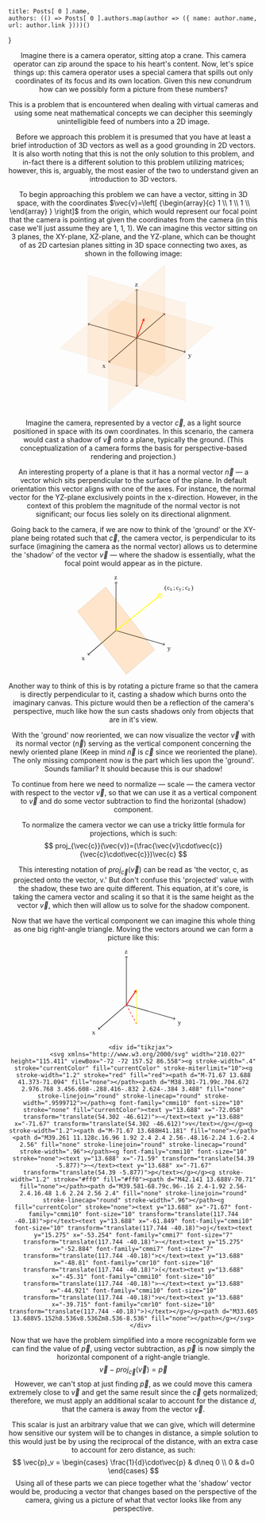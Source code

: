 


    title: Posts[ 0 ].name,
    authors: (() => Posts[ 0 ].authors.map(author => ({ name: author.name, url: author.link })))()

}

<Header title={ Posts[ 0 ].name } authors={ Posts[ 0 ].authors } id={Posts[ 0 ].id} />

Imagine there is a camera operator, sitting atop a crane. This camera operator can zip around the space to his heart's content. Now, let's spice things up: this camera operator uses a special camera that spills out only coordinates of its focus and its own location. Given this new conundrum how can we possibly form a picture from these numbers?

This is a problem that is encountered when dealing with virtual cameras and using some neat mathematical concepts we can decipher this seemingly unintelligible feed of numbers into a 2D image.


Before we approach this problem it is presumed that you have at least a brief introduction of 3D vectors as well as a good grounding in 2D vectors. It is also worth noting that this is not the only solution to this problem, and in-fact there is a different solution to this problem utilizing matrices; however, this is, arguably, the most easier of the two to understand given an introduction to 3D vectors.

To begin approaching this problem we can have a vector, sitting in 3D space, with the coordinates $\vec{v}=\left[ {\begin{array}{c} 1 \\ 1 \\ 1 \\ \end{array} } \right]$ from the origin, which would represent our focal point that the camera is pointing at given the coordinates from the camera (in this case we'll just assume they are 1, 1, 1). We can imagine this vector sitting on 3 planes, the XY-plane, XZ-plane, and the YZ-plane, which can be thought of as 2D cartesian planes sitting in 3D space connecting two axes, as shown in the following image:

<div className="flex flex-col justify-center items-center">
    <div class="tikzjax"><svg xmlns="http://www.w3.org/2000/svg" width="324.805" height="296.224" viewBox="-72 -72 243.603 222.168"><g stroke-width=".4" stroke="currentColor" fill="currentColor" stroke-miterlimit="10"><g stroke-width=".8"><path d="M96.674 2.317 12.39 75.31" fill="none"></path><path d="M94.133 1.766c.61.505 2.456.453 2.836.296-.21.354-.525 2.174-.112 2.849M14.93 75.861c-.609-.504-2.456-.452-2.836-.295.21-.354.525-2.174.113-2.849" fill="none" stroke-linejoin="round" stroke-linecap="round" stroke-width=".6399743999999999"></path><text y="38.814" x="54.532" font-family="cmmi10" font-size="10" transform="translate(-52.127 45)" stroke="none">x</text></g><g stroke-width=".8"><path d="m-18.709 17.671 146.481 42.286" fill="none"></path><path d="M-17.787 20.102c.091-.785-.958-2.306-1.296-2.539.41-.017 2.109-.744 2.45-1.457" fill="none" stroke-linejoin="round" stroke-linecap="round" stroke-width=".639968"></path><path d="M126.85 57.526c-.091.785.958 2.306 1.297 2.539-.41.016-2.11.744-2.45 1.457" fill="none" stroke-linejoin="round" stroke-linecap="round" stroke-width=".6399808"></path><text y="38.814" x="54.532" font-family="cmmi10" font-size="10" transform="translate(77.656 29.378)" stroke="none">y</text></g><g stroke-width=".8"><path d="M54.532 112.027V-34.4" fill="none"></path><path d="M56.612 110.467c-.78.13-1.95 1.56-2.08 1.95-.13-.39-1.3-1.82-2.08-1.95M52.452-32.839c.78-.13 1.95-1.56 2.08-1.95.13.39 1.3 1.82 2.08 1.95" fill="none" stroke-linejoin="round" stroke-linecap="round" stroke-width=".64"></path><text y="38.814" x="54.532" font-family="cmmi10" font-size="10" transform="translate(-2.545 -77.656)" stroke="none">z</text></g><g stroke-width="1.2" stroke="red" fill="red"><path d="M54.532 38.814 64.79 11.908" fill="none"></path><path d="m65.93 8.918-4.216 3.872 3.076-.882 1.708 2.706" stroke="none"></path></g><path d="m-62.07 54.436 85.358-73.923 147.845 42.68-85.358 73.922Z" fill-opacity=".08" stroke-opacity=".08" fill="#ff8000"></path><path d="M-19.39-56.448V91.397l147.844 42.679V-13.769Z" fill-opacity=".08" stroke-opacity=".08" fill="#ff8000"></path><path d="M11.853 149.698 97.21 75.775V-72.07L11.853 1.853Z" fill-opacity=".08" stroke-opacity=".08" fill="#ff8000"></path></g></svg></div>
</div>

Imagine the camera, represented by a vector $\vec{c}$, as a light source positioned in space with its own coordinates. In this scenario, the camera would cast a shadow of $\vec{v}$ onto a plane, typically the ground. (This conceptualization of a camera forms the basis for perspective-based rendering and projection.)

An interesting property of a plane is that it has a normal vector $\vec{n}$ — a vector which sits perpendicular to the surface of the plane. In default orientation this vector aligns with one of the axes. For instance, the normal vector for the YZ-plane exclusively points in the x-direction. However, in the context of this problem the magnitude of the normal vector is not significant; our focus lies solely on its directional alignment.

Going back to the camera, if we are now to think of the 'ground' or the XY-plane being rotated such that $\vec{c}$, the camera vector, is perpendicular to its surface (imagining the camera as the normal vector) allows us to determine the 'shadow' of the vector $\vec{v}$ — where the shadow is essentially, what the focal point would appear as in the picture.

<div className="flex flex-col justify-center items-center">
    <div id="tikzjax">
        <svg xmlns="http://www.w3.org/2000/svg" width="252.138" height="202.141" viewBox="-72 -72 189.104 151.606"><g stroke-width=".4" stroke="currentColor" fill="currentColor" stroke-miterlimit="10"><g stroke-width=".8"><path d="m-3.77 13.024-42.142 36.497" fill="none"></path><path d="M-43.37 50.072c-.61-.505-2.457-.453-2.836-.296.21-.354.524-2.174.112-2.849" fill="none" stroke-linejoin="round" stroke-linecap="round" stroke-width=".6399743999999999"></path><text y="13.024" x="-3.769" font-family="cmmi10" font-size="10" transform="translate(-52.127 45)" stroke="none">x</text></g><g stroke-width=".8"><path d="m-3.77 13.024 73.241 21.143" fill="none"></path><path d="M68.55 31.736c-.092.785.957 2.306 1.296 2.539-.41.017-2.11.744-2.45 1.457" fill="none" stroke-linejoin="round" stroke-linecap="round" stroke-width=".6399808"></path><text y="13.024" x="-3.769" font-family="cmmi10" font-size="10" transform="translate(77.656 29.378)" stroke="none">y</text></g><g stroke-width=".8"><path d="M-3.77 13.024v-73.213" fill="none"></path><path d="M-5.85-58.629c.78-.13 1.95-1.56 2.08-1.95.13.39 1.3 1.82 2.08 1.95" fill="none" stroke-linejoin="round" stroke-linecap="round" stroke-width=".64"></path><text y="13.024" x="-3.769" font-family="cmmi10" font-size="10" transform="translate(-2.545 -77.656)" stroke="none">z</text></g><path d="m-19.391-53.088 73.923 95.262-42.68 36.962-73.922-95.262Z" fill-opacity=".2" stroke-opacity=".2" fill="#ff8000"></path><g stroke-width="1.2" stroke="#ff0" fill="#ff0"><path d="m-3.018 12.426 63.511-50.542" fill="none"></path><path d="M.078 13.234c-.723-.652-2.996-.682-3.472-.509.276-.424.757-2.646.284-3.497" fill="none" stroke-linejoin="round" stroke-linecap="round" stroke-width=".9599327999999999"></path><path d="M65-41.703a2.88 2.88 0 1 0-4.507 3.587A2.88 2.88 0 0 0 65-41.703Zm-2.253 1.793" fill="none" stroke-width="1.199916"></path><g fill="currentColor" stroke="none"><text y="13.024" x="-3.769" font-family="cmr10" font-size="10" transform="translate(73.172 -61.894)">(</text><text y="13.024" x=".12" font-family="cmmi10" font-size="10" transform="translate(73.172 -61.894)">c</text><text y="14.524" x="4.447" font-family="cmmi7" font-size="7" transform="translate(73.172 -61.894)">x</text><text y="13.024" x="9.482" font-family="cmmi10" font-size="10" transform="translate(73.172 -61.894)">;</text><text y="13.024" x="13.926" font-family="cmmi10" font-size="10" transform="translate(73.172 -61.894)">c</text><text y="14.524" x="18.254" font-family="cmmi7" font-size="7" transform="translate(73.172 -61.894)">y</text><text y="13.024" x="23.061" font-family="cmmi10" font-size="10" transform="translate(73.172 -61.894)">;</text><text y="13.024" x="27.505" font-family="cmmi10" font-size="10" transform="translate(73.172 -61.894)">c</text><text y="14.524" x="31.833" font-family="cmmi7" font-size="7" transform="translate(73.172 -61.894)">z</text><text y="13.024" x="36.44" font-family="cmr10" font-size="10" transform="translate(73.172 -61.894)">)</text></g></g></g></svg>
    </div>
</div>

Another way to think of this is by rotating a picture frame so that the camera is directly perpendicular to it, casting a shadow which burns onto the imaginary canvas. This picture would then be a reflection of the camera's perspective, much like how the sun casts shadows only from objects that are in it's view.

With the 'ground' now reoriented, we can now visualize the vector $\vec{v}$ with its normal vector ($\vec{n}$) serving as the vertical component concerning the newly oriented plane (Keep in mind $\vec{n}$ is $\vec{c}$ since we reoriented the plane). The only missing component now is the part which lies upon the 'ground'. Sounds familiar? It should because this is our shadow!

To continue from here we need to normalize — scale — the camera vector with respect to the vector $\vec{v}$, so that we can use it as a vertical component to $\vec{v}$ and do some vector subtraction to find the horizontal (shadow) component.

To normalize the camera vector we can use a tricky little formula for projections, which is such: 
$$
proj_{\vec{c}}(\vec{v})=(\frac{\vec{v}\cdot\vec{c}}{\vec{c}\cdot\vec{c}})\vec{c}
$$

This interesting notation of $proj_{\vec{c}}(\vec{v})$ can be read as 'the vector, c, as projected onto the vector, v.' But don't confuse this 'projected' value with the shadow, these two are quite different. This equation, at it's core, is taking the camera vector and scaling it so that it is the same height as the vector $\vec{v}$, which then will allow us to solve for the shadow component.

Now that we have the vertical component we can imagine this whole thing as one big right-angle triangle. Moving the vectors around we can form a picture like this:

<Split>
        <div id="tikzjax">
            <svg xmlns="http://www.w3.org/2000/svg" width="202.281" height="178.169" viewBox="-72 -72 151.71 133.627"><g stroke-width=".4" stroke="currentColor" fill="currentColor" stroke-miterlimit="10"><g stroke-width=".8"><path d="m-6.81 13.024-42.142 36.497" fill="none"></path><path d="M-46.411 50.072c-.61-.505-2.456-.453-2.836-.296.21-.354.525-2.174.112-2.849" fill="none" stroke-linejoin="round" stroke-linecap="round" stroke-width=".6399743999999999"></path><text y="13.024" x="-6.81" font-family="cmmi10" font-size="10" transform="translate(-52.127 45)" stroke="none">x</text></g><g stroke-width=".8"><path d="m-6.81 13.024 73.24 21.143" fill="none"></path><path d="M65.509 31.736c-.092.785.958 2.306 1.296 2.539-.41.017-2.109.744-2.45 1.457" fill="none" stroke-linejoin="round" stroke-linecap="round" stroke-width=".6399808"></path><text y="13.024" x="-6.81" font-family="cmmi10" font-size="10" transform="translate(77.656 29.378)" stroke="none">y</text></g><g stroke-width=".8"><path d="M-6.81 13.024v-73.213" fill="none"></path><path d="M-8.89-58.629c.78-.13 1.95-1.56 2.08-1.95.13.39 1.3 1.82 2.08 1.95" fill="none" stroke-linejoin="round" stroke-linecap="round" stroke-width=".64"></path><text y="13.024" x="-6.81" font-family="cmmi10" font-size="10" transform="translate(-2.545 -77.656)" stroke="none">z</text></g><g stroke-width="1.2" stroke="red" fill="red"><path d="M-6.81 13.024 7.02-7.445" fill="none"></path><path d="M8.812-10.096 3.824-7.287l3.196-.158L8.067-4.42" stroke="none"></path></g><path d="m-6.81 13.024 15.622 29.15" fill="none" stroke-width=".8" stroke="red" stroke-dasharray="3.0,3.0"></path><g stroke-width=".8" stroke="#ff0" fill="#ff0"><path d="M8.812 42.174v-51.56" fill="none"></path><path d="M6.732-7.826c.78-.13 1.95-1.56 2.08-1.95.13.39 1.3 1.82 2.08 1.95" fill="none" stroke-linejoin="round" stroke-linecap="round" stroke-width=".64"></path></g></g></svg>
        </div>

        <div id="tikzjax">
            <svg xmlns="http://www.w3.org/2000/svg" width="210.027" height="115.411" viewBox="-72 -72 157.52 86.558"><g stroke-width=".4" stroke="currentColor" fill="currentColor" stroke-miterlimit="10"><g stroke-width="1.2" stroke="red" fill="red"><path d="M-71.67 13.688 41.373-71.094" fill="none"></path><path d="M38.301-71.99c.704.672 2.976.768 3.456.608-.288.416-.832 2.624-.384 3.488" fill="none" stroke-linejoin="round" stroke-linecap="round" stroke-width=".9599712"></path><g font-family="cmmi10" font-size="10" stroke="none" fill="currentColor"><text y="13.688" x="-72.058" transform="translate(54.302 -46.612)">~</text><text y="13.688" x="-71.67" transform="translate(54.302 -46.612)">v</text></g></g><g stroke-width="1.2"><path d="M-71.67 13.688H41.181" fill="none"></path><path d="M39.261 11.128c.16.96 1.92 2.4 2.4 2.56-.48.16-2.24 1.6-2.4 2.56" fill="none" stroke-linejoin="round" stroke-linecap="round" stroke-width=".96"></path><g font-family="cmmi10" font-size="10" stroke="none"><text y="13.688" x="-71.59" transform="translate(54.39 -5.877)">~</text><text y="13.688" x="-71.67" transform="translate(54.39 -5.877)">p</text></g></g><g stroke-width="1.2" stroke="#ff0" fill="#ff0"><path d="M42.141 13.688V-70.71" fill="none"></path><path d="M39.581-68.79c.96-.16 2.4-1.92 2.56-2.4.16.48 1.6 2.24 2.56 2.4" fill="none" stroke-linejoin="round" stroke-linecap="round" stroke-width=".96"></path><g fill="currentColor" stroke="none"><text y="13.688" x="-71.67" font-family="cmmi10" font-size="10" transform="translate(117.744 -40.18)">pr</text><text y="13.688" x="-61.849" font-family="cmmi10" font-size="10" transform="translate(117.744 -40.18)">oj</text><text y="15.275" x="-53.254" font-family="cmmi7" font-size="7" transform="translate(117.744 -40.18)">~</text><text y="15.275" x="-52.884" font-family="cmmi7" font-size="7" transform="translate(117.744 -40.18)">c</text><text y="13.688" x="-48.81" font-family="cmr10" font-size="10" transform="translate(117.744 -40.18)">(</text><text y="13.688" x="-45.31" font-family="cmmi10" font-size="10" transform="translate(117.744 -40.18)">~</text><text y="13.688" x="-44.921" font-family="cmmi10" font-size="10" transform="translate(117.744 -40.18)">v</text><text y="13.688" x="-39.715" font-family="cmr10" font-size="10" transform="translate(117.744 -40.18)">)</text></g></g><path d="M33.605 13.688V5.152h8.536v8.536Zm8.536-8.536" fill="none"></path></g></svg>
        </div>
</Split>

Now that we have the problem simplified into a more recognizable form we can find the value of $\vec{p}$, using vector subtraction, as $\vec{p}$ is now simply the horizontal component of a right-angle triangle. 
$$
\vec{v}-proj_{\vec{c}}(\vec{v})=\vec{p}
$$
However, we can't stop at just finding $\vec{p}$, as we could move this camera extremely close to $\vec{v}$ and get the same result since the $\vec{c}$ gets normalized; therefore, we must apply an additional scalar to account for the distance $d$, that the camera is away from the vector $\vec{v}$. 

This scalar is just an arbitrary value that we can give, which will determine how sensitive our system will be to changes in distance, a simple solution to this would just be by using the reciprocal of the distance, with an extra case to account for zero distance, as such:
$$
\vec{p}_v = \begin{cases} 
               \frac{1}{d}\cdot\vec{p} & d\neq 0 \\
               0 & d=0
            \end{cases}
$$
Using all of these parts we can piece together what the 'shadow' vector would be, producing a vector that changes based on the perspective of the camera, giving us a picture of what that vector looks like from any perspective.